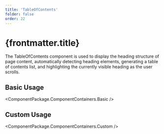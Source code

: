 ```yaml
---
title: 'TableOfContents'
folder: false
order: 22
---
```



# {frontmatter.title}

The TableOfContents component is used to display the heading structure of page content, automatically detecting heading elements, generating a table of contents list, and highlighting the currently visible heading as the user scrolls.

## Basic Usage

<ComponentPackage.ComponentContainers.Basic />

## Custom Usage

<ComponentPackage.ComponentContainers.Custom />
